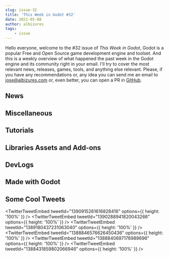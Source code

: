```yaml
---
slug: issue-32
title: 'This Week in Godot #32'
date: 2021-05-08
author: albizures
tags:
	- issue
---
```



Hello everyone, welcome to the #32 issue of _This Week in Godot_, Godot is a popular Free and Open Source game development engine and toolset. And this is a weekly overview of what happened the past week in the Godot engine and its community right in your email. I'll try to cover the most relevant news, releases, games, tools, and anything else relevant. Please, if you have any recommendations or, any idea you can send me an email to jose@albizures.com or, even better, you can open a PR in [GitHub](https://github.com/albizures/ThisWeekInGodot).

## News

<Card
	author="godotengine"
	link="https://github.com/godotengine/godot/pull/48535"
	label="TileSet/TileMap Rework Merged Into Godot 4.0"
	description=""
	publisher="GitHub"
	icon="https://github.com/windows-tile.png"
	cover="https://opengraph.githubassets.com/53aceb990c6a82060617ebe228f597f4c9d7004bf38f0e62c8886715fef67b52/godotengine/godot/pull/48535"
	date="2021-05-07T09:00:00.000Z"
/>

<Card
	author="Redefine Gamedev"
	link="https://youtu.be/alPeG3h6SuA"
	label="GoGodotJam Official Reveal"
	description="This is the official start of GoGodotJam! GGJ is a festival with a game jam component."
	publisher="YouTube"
	icon="https://www.youtube.com/s/desktop/909f7d8f/img/favicon_144.png"
	cover="https://i.ytimg.com/vi/alPeG3h6SuA/maxresdefault.jpg"
	date="2021-05-05T00:00:00.000Z"
/>

## Miscellaneous

<Card
	author="paypercutts"
	link="https://youtu.be/n5I1H91oZUc"
	label="🎮 Should you try Godot in 2021, a Noobs opinion"
	description="Godot vs Unity and Unreal. Is Godot a good engine in 2021? Should you switch to Godot? Is Godot a better game engine than Unity in 2021?"
	publisher="YouTube"
	icon="https://www.youtube.com/s/desktop/909f7d8f/img/favicon_144.png"
	cover="https://i.ytimg.com/vi/n5I1H91oZUc/maxresdefault.jpg"
	date="2021-05-06T00:00:00.000Z"
/>

<Card
	author="Stupid Game Experiments"
	link="https://youtu.be/s7Q9T2ET94M"
	label="Programming Languages - Unity vs. Unreal vs Godot"
	description="Comparing the three primary programming languages for Unity, Unreal, and Godot"
	publisher="YouTube"
	icon="https://www.youtube.com/s/desktop/909f7d8f/img/favicon_144.png"
	cover="https://i.ytimg.com/vi/s7Q9T2ET94M/maxresdefault.jpg"
	date="2021-05-05T00:00:00.000Z"
/>

<Card
	author="Gonzalo Gutiérrez"
	link="https://godotes.com/issues/godotes-10/"
	label="Godotes #10 - Github Repo and a new Godot game jam."
	description="This is how a healthy, growing project is supposed to look like. The Godot repository is coming in force!"
	publisher="Godot Notes"
	icon="https://godotes.com/content/images/2020/12/GodotesLogo2-3.svg"
	cover="https://godotes.com/content/images/2021/05/Final-2.png"
	date="2021-05-08T00:29:38.000Z"
/>

<Card
	author="CodingKaiju"
	link="https://youtu.be/EG4oshC1uNU"
	label="Editor Theme OVERHAUL - The Godot Report"
	description=""
	publisher="YouTube"
	icon="https://www.youtube.com/s/desktop/909f7d8f/img/favicon_144.png"
	cover="https://i.ytimg.com/vi/EG4oshC1uNU/maxresdefault.jpg"
	date="2021-05-05T00:00:00.000Z"
/>

## Tutorials

<Card
	author="ACB_Gamez"
	link="https://youtu.be/-VFOwJXpQi8"
	label="The Non-Coder’s Guide To GDScript 01 - Introduction and Your First Script"
	description="Welcome! This course is designed for people with NO CODING EXPERIENCE!"
	publisher="YouTube"
	icon="https://www.youtube.com/s/desktop/909f7d8f/img/favicon_144.png"
	cover="https://i.ytimg.com/vi/-VFOwJXpQi8/maxresdefault.jpg"
	date="2021-05-07T00:00:00.000Z"
/>

<Card
	author="John Ivess"
	link="https://youtu.be/3mz6wJrdHeI"
	label="Adding Knockback (Combat Essentials in Godot | P5)"
	description="In this episode of the Combat Essentials course, we’ll cover adding basic knockback."
	publisher="YouTube"
	icon="https://www.youtube.com/s/desktop/909f7d8f/img/favicon_144.png"
	cover="https://i.ytimg.com/vi/3mz6wJrdHeI/maxresdefault.jpg"
	date="2021-05-06T00:00:00.000Z"
/>

<Card
	author="ByteSeb"
	link="https://youtu.be/6S7t-zX5YZc"
	label="Character Customization Tutorial for Godot #2: Animating all parts"
	description="Hello, world. This time I bring you a quick tutorial for Godot"
	publisher="YouTube"
	icon="https://www.youtube.com/s/desktop/909f7d8f/img/favicon_144.png"
	cover="https://i.ytimg.com/vi/6S7t-zX5YZc/maxresdefault.jpg"
	date="2021-05-06T00:00:00.000Z"
/>

<Card
	author="Vegard Beider"
	link="https://youtu.be/w0gUh4DWZYg"
	label="Godot C# (and GDScript) - Non-Intrusive Debug Menu"
	description="Source code here:https://github.com/Beider/Beider"
	publisher="YouTube"
	icon="https://www.youtube.com/s/desktop/909f7d8f/img/favicon_144.png"
	cover="https://i.ytimg.com/vi/w0gUh4DWZYg/hqdefault.jpg"
	date="2021-05-05T00:00:00.000Z"
/>

<Card
	author="jmbiv"
	link="https://youtu.be/N4iV1L6xb04"
	label="How to Pass Data Between Scenes in Godot (Building a Level Switcher #3)"
	description="In this tutorial you’ll learn how to pass data between two scenes in Godot by building off our level switcher."
	publisher="YouTube"
	icon="https://www.youtube.com/s/desktop/909f7d8f/img/favicon_144.png"
	cover="https://i.ytimg.com/vi/N4iV1L6xb04/maxresdefault.jpg"
	date="2021-05-06T00:00:00.000Z"
/>

<Card
	author="John Ivess"
	link="https://youtu.be/IAhBZLlz5wY"
	label="Chance-Based Random Picker in Godot!"
	description="In this video, I’ll teach you to make a random picker system that supports different probabilities of each item (rarity feature) and can be used for virtuall..."
	publisher="YouTube"
	icon="https://www.youtube.com/s/desktop/909f7d8f/img/favicon_144.png"
	cover="https://i.ytimg.com/vi/IAhBZLlz5wY/maxresdefault.jpg"
	date="2021-05-04T00:00:00.000Z"
/>

<Card
	author="Chevifier"
	link="https://youtu.be/HFpBaR_pLec"
	label="Godot Loading Screen Tutorial MTA Part 12"
	description="Part of Maria’s Tasty adventure Tutorial Series similar To Super Mario 64"
	publisher="YouTube"
	icon="https://www.youtube.com/s/desktop/909f7d8f/img/favicon_144.png"
	cover="https://i.ytimg.com/vi/HFpBaR_pLec/maxresdefault.jpg"
	date="2021-05-02T00:00:00.000Z"
/>

<Card
	author="NAD LABS"
	link="https://youtu.be/Jtx4kWDtooo"
	label="How to Export and Test Android Games in Godot 3.3"
	description="Just a quick video explaining how to export to Android in Godot."
	publisher="YouTube"
	icon="https://www.youtube.com/s/desktop/909f7d8f/img/favicon_144.png"
	cover="https://i.ytimg.com/vi/Jtx4kWDtooo/maxresdefault.jpg"
	date="2021-05-03T00:00:00.000Z"
/>

<Card
	author="Master Albert"
	link="https://youtu.be/ctevHwoRl24"
	label="Godot Shader Tutorial [Basics] in 7 minutes"
	description="Hello children, let me introduce you to the magic world of shaders in Godot."
	publisher="YouTube"
	icon="https://www.youtube.com/s/desktop/909f7d8f/img/favicon_144.png"
	cover="https://i.ytimg.com/vi/ctevHwoRl24/maxresdefault.jpg"
	date="2021-05-06T00:00:00.000Z"
/>

<Card
	author="Game Develop"
	link="https://youtu.be/996Q0TxAMPc"
	label="Godot 3.3 Como crear animaciones (parte 1: AnimationPlayer)"
	description="Hola a todos. voy a dar una pequeña serie de tutoriales de como crear animaciones en Godot, capaz algunos a sepan de esto pero siempre es bueno mencionarlos ..."
	publisher="YouTube"
	icon="https://www.youtube.com/s/desktop/909f7d8f/img/favicon_144.png"
	cover="https://i.ytimg.com/vi/996Q0TxAMPc/hqdefault.jpg"
	date="2021-05-05T00:00:00.000Z"
/>

<Card
	author="Gawe Game"
	link="https://youtu.be/XkrCQtl_6iE"
	label="Yuk Gawe Game Platformer 2D, Bagian #6: Platform Satu Arah #belajar​ #godotengine"
	description="Video ke-6 dari seri tutorial pembuatan game platformer 2D dengan Godot."
	publisher="YouTube"
	icon="https://www.youtube.com/s/desktop/909f7d8f/img/favicon_144.png"
	cover="https://i.ytimg.com/vi/XkrCQtl_6iE/maxresdefault.jpg"
	date="2021-05-01T00:00:00.000Z"
/>

## Libraries Assets and Add-ons

<Card
	author="Mags0"
	link="https://github.com/Mags0/Godot-Music-Manager-Plugin"
	label="Godot-Music-Manager-Plugin"
	description="A plugin with UI, signals and functions for easy music implementation."
	publisher="GitHub"
	icon="https://github.com/windows-tile.png"
	cover="https://opengraph.githubassets.com/03986b72ce1eec8dadcf88fe935649743ddb506cbcd35cb97b9d7359fe8bab5b/Mags0/Godot-Music-Manager-Plugin"
	date="2021-05-07T09:00:00.000Z"
/>

<Card
	author="MightyMochiGames"
	link="https://godotshaders.com/shader/cel-toon-shading-for-2d-sprites/"
	label="Toon Shading for 2D Sprites"
	description="This is a shader that mimics toon or cell shading with 2D sprites and Light2D."
	publisher="Godot Shaders"
	icon="https://godotshaders.com/wp-content/uploads/2021/01/favicon.png"
	cover="https://godotshaders.com/wp-content/uploads/2021/01/video_thumbnail.jpg"
	date="2021-05-05T08:28:59.000Z"
/>

<Card
	author="Leonmail"
	link="https://godotshaders.com/shader/downhill-water-flow/"
	label="Downhill Water Flow"
	description="Shader that simulates the flow of water depending on the normal of the mesh."
	publisher="Godot Shaders"
	icon="https://godotshaders.com/wp-content/uploads/2021/01/favicon.png"
	cover="https://godotshaders.com/wp-content/uploads/2021/01/0003.jpg"
	date="2021-05-03T16:17:24.000Z"
/>

<Card
	author="arlez80"
	link="https://godotshaders.com/shader/procedural-grain-wood-shader/"
	label="Procedural Grain Wood Shader"
	description="Procedural Grain Wood Shader"
	publisher="Godot Shaders"
	icon="https://godotshaders.com/wp-content/uploads/2021/01/favicon.png"
	cover="https://godotshaders.com/wp-content/uploads/2021/01/eee.jpg"
	date="2021-05-02T15:29:38.000Z"
/>

<Card
	author="deepgames"
	link="https://godotengine.org/asset-library/asset/907"
	label="Parrot - Godot Asset Library"
	description="Simple dialog plugin for Godot"
	publisher="Godot Asset Library"
	icon="https://godotengine.org/themes/godotengine/assets/favicon.png"
	cover="https://github.com/deep-entertainment/parrot/raw/0.1.0/docs/images/logo.png"
	date="2021-05-02"
/>

<Card
	author="codot"
	link="https://godotengine.org/asset-library/asset/766"
	label="Godoxel - Image Editor - Godot Asset Library"
	description="A Plugin for Godot that allows you to create images in the editor."
	publisher="Godot Asset Library"
	icon="https://godotengine.org/themes/godotengine/assets/favicon.png"
	cover="https://github.com/cobrapitz/GraphicsEditor/blob/master/icon.png?raw=true"
	date="2021-05-08"
/>

## DevLogs

<Card
	author="PlayWithFurcifer"
	link="https://youtu.be/MLC_cYbeK_4"
	label="We Stole Diablo’s Particle Technique - Indie Game Devlog #5"
	description="We’re making a colorful action spell casting roguelite in Godot engine"
	publisher="YouTube"
	icon="https://www.youtube.com/s/desktop/909f7d8f/img/favicon_144.png"
	cover="https://i.ytimg.com/vi/MLC_cYbeK_4/maxresdefault.jpg"
	date="2021-05-02T00:00:00.000Z"
/>

<Card
	author="Toadile"
	link="https://youtu.be/JxpQ45aZP0Y"
	label="Submortem - Postmortem for a Ludum Dare #48 game"
	description="In this devlog, my team and I show off our approach to making a game in 72 hours (hint: have very little sleep)."
	publisher="YouTube"
	icon="https://www.youtube.com/s/desktop/909f7d8f/img/favicon_144.png"
	cover="https://i.ytimg.com/vi/JxpQ45aZP0Y/maxresdefault.jpg"
	date="2021-05-07T00:00:00.000Z"
/>

<Card
	author="mizpah93"
	link="https://youtu.be/p85uFc608ks"
	label="My 6 Easy Steps for Making Levels for a Platformer | Indie Game Devlog 9"
	description="My 6 Easy Steps for Making Levels for a Platformer"
	publisher="YouTube"
	icon="https://www.youtube.com/s/desktop/909f7d8f/img/favicon_144.png"
	cover="https://i.ytimg.com/vi/p85uFc608ks/maxresdefault.jpg"
	date="2021-05-05T00:00:00.000Z"
/>

<Card
	author="BitBirdy"
	link="https://youtu.be/2LBuO7lbeAE"
	label="Health, Hurtboxes, and Fixing Overlapping Enemies | Godot Devlog #7"
	description="In this devlog I’ll be explaining my thought process for health system art, showing off a hurtbox with a nice hit effect, and how I built upon an existing tu..."
	publisher="YouTube"
	icon="https://www.youtube.com/s/desktop/909f7d8f/img/favicon_144.png"
	cover="https://i.ytimg.com/vi/2LBuO7lbeAE/maxresdefault.jpg"
	date="2021-05-05T00:00:00.000Z"
/>

## Made with Godot

<Card
	author="Infamous Rabbit"
	link="https://store.steampowered.com/app/1235710/Oddventure/"
	label="Oddventure"
	description="A lore-rich turn-based crazy RPG set in a cursed fairytale world."
	publisher="Steam"
	icon="https://store.steampowered.com/favicon.ico"
	cover="https://cdn.akamai.steamstatic.com/steam/apps/1235710/capsule_616x353.jpg?t=1620314352"
	date="null"
/>

<Card
	author="Lykke Emilie Lillebøe"
	link="https://belowthebog.com/"
	label="The Bog"
	description="The Bog is an emotional adventure through a terrifying underwater realm."
	publisher="The Bog"
	icon="https://belowthebog.com/favicon.png"
	cover="https://belowthebog.com/img/logo.png"
/>

<Card
	author="jgalbertus"
	link="https://github.com/jgalbertus/Godot_Teleprompter"
	label="Godot_Teleprompter"
	description="Playing around making a teleprompter app with godot"
	publisher="GitHub"
	icon="https://github.com/windows-tile.png"
	cover="https://opengraph.githubassets.com/2f3dc8e3f04e7ace490d5309204fee990e92f322c6f92e3087cdd6b85b8dad33/jgalbertus/Godot_Teleprompter"
	date="2021-05-07T09:00:00.000Z"
/>

<Card
	author="Avnerh"
	link="https://www.escapelab.run/"
	label="Escape Lab - online escape room for 2 people"
	description="Can the you and your friend escape the lab of the psychopathic Dr. Holmes?"
	publisher="Escape Lab"
	icon="https://www.escapelab.run/favicon.png"
	cover="https://www.escapelab.run/img/ss5.png"
/>

<Card
	author="Mean Gene Hacks"
	link="https://youtu.be/qj6u--lfeGo"
	label="How to control another person with an app"
	description="A mobile app that lets you control other people via Galvanic Vestibular Stimulation (G.V.S.)Chapters:0:00 Intro0:43 How it Works3:00 History of GVS (Mind Con..."
	publisher="YouTube"
	icon="https://www.youtube.com/s/desktop/909f7d8f/img/favicon_144.png"
	cover="https://i.ytimg.com/vi/qj6u--lfeGo/maxresdefault.jpg"
	date="2021-05-07T00:00:00.000Z"
/>

<Card
	author="Ben Kurtin"
	link="https://thisisbennyk.itch.io/funkin-vr"
	label="Friday Night Funkin’ VR"
	description="The coolest rhythm game in first person"
	publisher="itch.io"
	icon="https://img.itch.zone/aW1nLzU4OTM0MDQucG5n/32x32%23/hpnCBH.png"
	cover="https://img.itch.zone/aW1nLzU4OTIxNDAucG5n/original/Kyc3Q0.png"
	date="2021-05-07T20:15:55.373Z"
/>

<Card
	author="mychalkboard"
	link="https://github.com/mychalkboard/MyChalkBoard"
	label="MyChalkBoard"
	description="MyChalkBoard is an application for you to quickly sketch with a chalk."
	publisher="GitHub"
	icon="https://github.com/windows-tile.png"
	cover="https://opengraph.githubassets.com/541a660990eb5a496dd99c1d563391368bef413277d1362013bb9471ad4de33a/mychalkboard/MyChalkBoard"
	date="2021-05-07T09:00:00.000Z"
/>

<Card
	author="HungryDingo"
	link="https://gamejolt.com/games/boe/610617"
	label="Beasts of Elion"
	description="A once great hunter, who faced enormous beasts in the past, is now retired and lives in a cabin in the woods."
	publisher="Game Jolt"
	icon="https://s.gjcdn.net/assets/ms-touch-icon-144x144-precomposed.e960e53b.png"
	cover="https://s.gjcdn.net/assets/meta-default-image.cbbecdd0.png"
/>

<Card
	author="lohanidamodar"
	link="https://github.com/lohanidamodar/godot-appwrite"
	label="Appwrite ❤️ Godot"
	description="Godot Appwrite Integration"
	publisher="GitHub"
	icon="https://github.com/windows-tile.png"
	cover="https://opengraph.githubassets.com/e0ef0a80a521568f444e5db02dcffc4927fbff5d7545fba406acd35e2ee4ce2f/lohanidamodar/godot-appwrite"
	date="2021-05-07T09:00:00.000Z"
/>

<Card
	author="AfrentWasTaken"
	link="https://afrentwastaken.itch.io/16bit-baking"
	label="16Bit Baking"
	description="An fast-pased, 16Bit baking game."
	publisher="itch.io"
	icon="https://img.itch.zone/aW1nLzU4ODE0NzkucG5n/32x32%23/HlcPl1.png"
	cover="https://img.itch.zone/aW1nLzU4ODE0NzkucG5n/original/B%2F0nY1.png"
	date="2021-05-08T16:15:58.139Z"
/>

<Card
	author="MagellanicGames"
	link="https://magellanicgames.itch.io/opr-dejavu"
	label="Office Point Rescue - Deja Vu"
	description="Arcade retro FPS"
	publisher="itch.io"
	icon="https://img.itch.zone/aW1nLzU4NzgyNTIucG5n/32x32%23/yJ%2BW47.png"
	cover="https://img.itch.zone/aW1nLzU4NzgyNTQucG5n/original/Pznn%2F9.png"
	date="2021-05-08T15:15:59.075Z"
/>

<Card
	author="ca3studio"
	link="https://ca3studio.itch.io/df-manzanita"
	label="DF Manzanita"
	description="Game for deafblind people."
	publisher="itch.io"
	icon="https://img.itch.zone/aW1nLzU4NzYzNTYucG5n/32x32%23/41AxFC.png"
	cover="https://img.itch.zone/aW1nLzU4NzYzNTYucG5n/original/CJirF5.png"
	date="2021-05-07T18:16:00.246Z"
/>

<Card
	author="UnionBytes"
	link="https://youtu.be/ZwEFw3LAQq4"
	label="Godot 3.3 Texture Tool Pre-Alpha [Still waiting for 4.0!]"
	description="Because I am still waiting for Godot 4.0, which takes already an eternity to get a first version with mono support, i wrote a little tool. Which helps to cre..."
	publisher="YouTube"
	icon="https://www.youtube.com/s/desktop/909f7d8f/img/favicon_144.png"
	cover="https://i.ytimg.com/vi/ZwEFw3LAQq4/maxresdefault.jpg"
	date="2021-04-25T00:00:00.000Z"
/>

<Card
	author="MrEliptik"
	link="https://www.reddit.com/r/godot/comments/n5gd4a/tinder_card_swiping_recreation/"
	label="Tinder card swiping recreation"
	description="I tried to remake the Tinder card swiping!"
	publisher="reddit"
	icon="https://www.redditstatic.com/desktop2x/img/favicon/android-icon-192x192.png"
	cover="https://external-preview.redd.it/TUvJrUZ4F02dklJS6G68MrqZG5s6RoJ59nhgYMPgvc8.png?format=pjpg&auto=webp&s=c40f4285a8447a6f185a7e4dae23d4181d4e001e"
/>

<Card
	author="GGBot"
	link="https://ggbot.itch.io/hellron"
	label="HellroN"
	description="First-person shooter (FPS) game"
	publisher="itch.io"
	icon="https://img.itch.zone/aW1nLzU4OTc0MjMucG5n/32x32%23/Rkcy%2FA.png"
	cover="https://img.itch.zone/aW1nLzU4OTc0MjMucG5n/original/XlRMCG.png"
	date="2021-05-07T21:16:27.658Z"
/>

<Card
	author="GodotAcademy"
	link="https://youtu.be/CZiEKOGogYM"
	label="Zombie Zone - 3D Top-Down Shooter made in Godot"
	description="Play the game online here: https://gotm.io/godotacademy/zombie-zoneDownload the game assets and the project files: https://gumroad.com/l/zombie-zone/free"
	publisher="YouTube"
	icon="https://www.youtube.com/s/desktop/909f7d8f/img/favicon_144.png"
	cover="https://i.ytimg.com/vi/CZiEKOGogYM/maxresdefault.jpg"
	date="2021-05-02T00:00:00.000Z"
/>

<Card
	author="Alfred Reinold Baudisch"
	link="https://splitpainter.itch.io/the-spectrum-soup"
	label="The Spectrum Soup"
	description="A virtual museum about Autism in Adults. Explore traits of the Spectrum."
	publisher="itch.io"
	icon="https://img.itch.zone/aW1nLzU4MTU2NTgucG5n/32x32%23/JjI95E.png"
	cover="https://img.itch.zone/aW1nLzU4MTU2NTgucG5n/original/hiRD6%2F.png"
	date="2021-04-27T18:16:30.279Z"
/>

<Card
	author="My Sweet Whomp"
	link="https://mysweetwhomp.itch.io/monkey-quest"
	label="Monkey Quest"
	description="Bubbles’ friends have been captured by sneaky Lizardmen! Delve into their caves to save them!"
	publisher="itch.io"
	icon="https://img.itch.zone/aW1nLzU3OTM3NDYucG5n/32x32%23/0fB3p4.png"
	cover="https://img.itch.zone/aW1nLzU3OTM3NDYucG5n/original/ZqfzPZ.png"
	date="2021-04-30T18:16:31.279Z"
/>

<Card
	author="Sam Daiya Games"
	link="https://play.google.com/store/apps/details?id=com.samdaiya.sweetcandycollector"
	label="Sweet Candy Collector"
	description="Play mini games and collect candies."
	publisher="Apps on Google Play"
	icon="https://www.gstatic.com/android/market_images/web/favicon_v2.ico"
	cover="https://play-lh.googleusercontent.com/xt7ygXIM___p4li78jV7ZATnogtFz8NIumI3jXP2LmtjTLH3-NOyqx-_HBT6TqScZIc"
	date="null"
/>

<Card
	author="ladybenko"
	link="https://ladybenko.itch.io/ld48"
	label="Exiled"
	description="Play in your browser"
	publisher="itch.io"
	icon="https://img.itch.zone/aW1nLzU3NzE5OTcucG5n/32x32%23/qn8%2BGv.png"
	cover="https://img.itch.zone/aW1nLzU3NzE5OTcucG5n/original/TEHPnm.png"
	date="2021-04-27T18:16:33.140Z"
/>

<Card
	author="Ivan Voirol"
	link="https://gotm.io/ivan-voirol/too-fast"
	label="TOO FAST"
	description="You drive a car with uncontrollable speed. Why? Don't ask, instead focus on the police cars and signs coming at you!"
	publisher="gotm.io"
	icon="https://gotm.io/icons/icon-512x512.png?v=3bcf1e44fdc2e6003d542d862e4856a7"
	cover="https://gotm.io/static/icon2-512-304dc669be0a8a6681e15dea6db83746.png"
/>

## Some Cool Tweets

<TwitterTweetEmbed tweetId="1390915261616828416" options={{ height: '100%' }} />
<TwitterTweetEmbed tweetId="1390288941820043266" options={{ height: '100%' }} />
<TwitterTweetEmbed tweetId="1389180437231063040" options={{ height: '100%' }} />
<TwitterTweetEmbed tweetId="1388846576626450436" options={{ height: '100%' }} />
<TwitterTweetEmbed tweetId="1388840697176989696" options={{ height: '100%' }} />
<TwitterTweetEmbed tweetId="1388431859802066946" options={{ height: '100%' }} />

